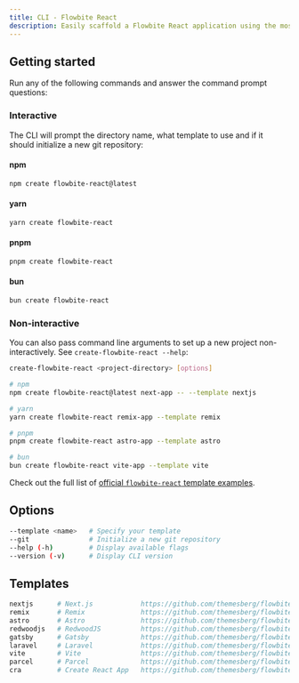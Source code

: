 ```yaml
---
title: CLI - Flowbite React
description: Easily scaffold a Flowbite React application using the most popular React frameworks and technologies out there
---
```


## Getting started

Run any of the following commands and answer the command prompt questions:

### Interactive

The CLI will prompt the directory name, what template to use and if it should initialize a new git repository:

#### npm

```bash
npm create flowbite-react@latest
```

#### yarn

```bash
yarn create flowbite-react
```

#### pnpm

```bash
pnpm create flowbite-react
```

#### bun

```bash
bun create flowbite-react
```

### Non-interactive

You can also pass command line arguments to set up a new project non-interactively. See `create-flowbite-react --help`:

```bash
create-flowbite-react <project-directory> [options]
```

```bash
# npm
npm create flowbite-react@latest next-app -- --template nextjs

# yarn
yarn create flowbite-react remix-app --template remix

# pnpm
pnpm create flowbite-react astro-app --template astro

# bun
bun create flowbite-react vite-app --template vite
```

Check out the full list of [official `flowbite-react` template examples](https://github.com/themesberg/flowbite-react-templates).

## Options

```bash
--template <name>   # Specify your template
--git               # Initialize a new git repository
--help (-h)         # Display available flags
--version (-v)      # Display CLI version
```

## Templates

```bash
nextjs      # Next.js            https://github.com/themesberg/flowbite-react-template-nextjs
remix       # Remix              https://github.com/themesberg/flowbite-react-template-remix
astro       # Astro              https://github.com/themesberg/flowbite-react-template-astro
redwoodjs   # RedwoodJS          https://github.com/themesberg/flowbite-react-template-redwoodjs
gatsby      # Gatsby             https://github.com/themesberg/flowbite-react-template-gatsby
laravel     # Laravel            https://github.com/themesberg/flowbite-react-template-laravel
vite        # Vite               https://github.com/themesberg/flowbite-react-template-vite
parcel      # Parcel             https://github.com/themesberg/flowbite-react-template-parcel
cra         # Create React App   https://github.com/themesberg/flowbite-react-template-cra
```

